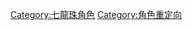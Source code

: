{{Redirect category|from=《[[七龍珠|七龍珠]]》角色|to=|template=角色重定向|parameters=七龍珠}}

[[Category:七龍珠角色|Category:七龍珠角色]]
[[Category:角色重定向|Category:角色重定向]]